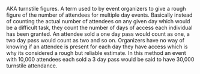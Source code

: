 {{dicdef}}
{{unreferenced}}

AKA turnstile figures. A term used to by event organizers to give a rough figure of the number of attendees for multiple day events. Basically instead of counting the actual number of attendees on any given day which would be a difficult task, they count the number of days of access each individual has been granted. An attendee sold a one day pass would count as one, a two day pass would count as two and so on. Organizers have no way of knowing if an attendee is present for each day they have access which is why its considered a rough but reliable estimate. In this method an event with 10,000 attendees each sold a 3 day pass would be said to have 30,000 turnstile attendance.

{{stub}}
{{uncategorized}}